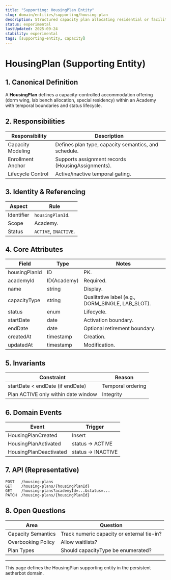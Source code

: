 ```yaml
---
title: "Supporting: HousingPlan Entity"
slug: domain/entities/supporting/housing-plan
description: Structured capacity plan allocating residential or facility capacity to collectors within an Academy.
status: experimental
lastUpdated: 2025-09-24
stability: experimental
tags: [supporting-entity, capacity]
---
```


# HousingPlan (Supporting Entity)

## 1. Canonical Definition

A **HousingPlan** defines a capacity-controlled accommodation offering (dorm wing, lab bench allocation, special residency) within an Academy with temporal boundaries and status lifecycle.

## 2. Responsibilities

| Responsibility    | Description                                          |
| ----------------- | ---------------------------------------------------- |
| Capacity Modeling | Defines plan type, capacity semantics, and schedule. |
| Enrollment Anchor | Supports assignment records (HousingAssignments).    |
| Lifecycle Control | Active/inactive temporal gating.                     |

## 3. Identity & Referencing

| Aspect     | Rule                  |
| ---------- | --------------------- |
| Identifier | `housingPlanId`.      |
| Scope      | Academy.              |
| Status     | `ACTIVE`, `INACTIVE`. |

## 4. Core Attributes

| Field         | Type        | Notes                                            |
| ------------- | ----------- | ------------------------------------------------ |
| housingPlanId | ID          | PK.                                              |
| academyId     | ID(Academy) | Required.                                        |
| name          | string      | Display.                                         |
| capacityType  | string      | Qualitative label (e.g., DORM_SINGLE, LAB_SLOT). |
| status        | enum        | Lifecycle.                                       |
| startDate     | date        | Activation boundary.                             |
| endDate       | date        | Optional retirement boundary.                    |
| createdAt     | timestamp   | Creation.                                        |
| updatedAt     | timestamp   | Modification.                                    |

## 5. Invariants

| Constraint                          | Reason            |
| ----------------------------------- | ----------------- |
| startDate < endDate (if endDate)    | Temporal ordering |
| Plan ACTIVE only within date window | Integrity         |

## 6. Domain Events

| Event                  | Trigger            |
| ---------------------- | ------------------ |
| HousingPlanCreated     | Insert             |
| HousingPlanActivated   | status -> ACTIVE   |
| HousingPlanDeactivated | status -> INACTIVE |

## 7. API (Representative)

```
POST   /housing-plans
GET    /housing-plans/{housingPlanId}
GET    /housing-plans?academyId=...&status=...
PATCH  /housing-plans/{housingPlanId}
```

## 8. Open Questions

| Area               | Question                                   |
| ------------------ | ------------------------------------------ |
| Capacity Semantics | Track numeric capacity or external tie-in? |
| Overbooking Policy | Allow waitlists?                           |
| Plan Types         | Should capacityType be enumerated?         |

---

This page defines the HousingPlan supporting entity in the persistent aetherbot domain.
